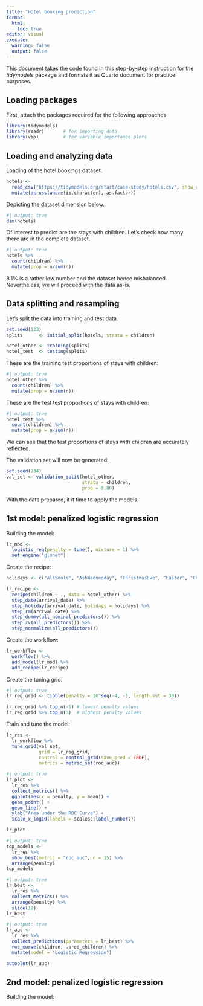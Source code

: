 ```yaml
---
title: "Hotel booking prediction"
format: 
  html: 
    toc: true
editor: visual
execute: 
  warning: false 
  output: false 
---
```


This document takes the code found in this step-by-step instruction for the *tidymodels* package and formats it as Quarto document for practice purposes.

## Loading packages

First, attach the packages required for the following approaches.

```r
library(tidymodels)  
library(readr)       # for importing data
library(vip)         # for variable importance plots
```

## Loading and analyzing data

Loading of the hotel bookings dataset.

```r

hotels <- 
  read_csv("https://tidymodels.org/start/case-study/hotels.csv", show_col_types = FALSE) %>%
  mutate(across(where(is.character), as.factor))
```

Depicting the dataset dimension below.

```r
#| output: true
dim(hotels)
```

Of interest to predict are the stays with children. Let's check how many there are in the complete dataset.

```r
#| output: true
hotels %>% 
  count(children) %>% 
  mutate(prop = n/sum(n))
```

8.1% is a rather low number and the dataset hence misbalanced. Nevertheless, we will proceed with the data as-is.

## Data splitting and resampling

Let's split the data into training and test data.

```r
set.seed(123)
splits      <- initial_split(hotels, strata = children)

hotel_other <- training(splits)
hotel_test  <- testing(splits)
```

These are the training test proportions of stays with children:

```r
#| output: true
hotel_other %>% 
  count(children) %>% 
  mutate(prop = n/sum(n))
```

These are the test test proportions of stays with children:

```r
#| output: true 
hotel_test %>%  
  count(children) %>%    
  mutate(prop = n/sum(n))
```

We can see that the test proportions of stays with children are accurately reflected.

The validation set will now be generated:

```r
set.seed(234)
val_set <- validation_split(hotel_other, 
                            strata = children, 
                            prop = 0.80)
```

With the data prepared, it it time to apply the models.

## 1st model: penalized logistic regression

Building the model:

```r
lr_mod <- 
  logistic_reg(penalty = tune(), mixture = 1) %>% 
  set_engine("glmnet")
```

Create the recipe:

```r
holidays <- c("AllSouls", "AshWednesday", "ChristmasEve", "Easter", "ChristmasDay", "GoodFriday", "NewYearsDay", "PalmSunday")

lr_recipe <- 
  recipe(children ~ ., data = hotel_other) %>% 
  step_date(arrival_date) %>% 
  step_holiday(arrival_date, holidays = holidays) %>% 
  step_rm(arrival_date) %>% 
  step_dummy(all_nominal_predictors()) %>% 
  step_zv(all_predictors()) %>% 
  step_normalize(all_predictors())
```

Create the workflow:

```r
lr_workflow <- 
  workflow() %>% 
  add_model(lr_mod) %>% 
  add_recipe(lr_recipe)
```

Create the tuning grid:

```r
#| output: true
lr_reg_grid <- tibble(penalty = 10^seq(-4, -1, length.out = 30))

lr_reg_grid %>% top_n(-5) # lowest penalty values
lr_reg_grid %>% top_n(5)  # highest penalty values
```

Train and tune the model:

```r
lr_res <- 
  lr_workflow %>% 
  tune_grid(val_set,
            grid = lr_reg_grid,
            control = control_grid(save_pred = TRUE),
            metrics = metric_set(roc_auc))

```

```r
#| output: true
lr_plot <- 
  lr_res %>% 
  collect_metrics() %>% 
  ggplot(aes(x = penalty, y = mean)) + 
  geom_point() + 
  geom_line() + 
  ylab("Area under the ROC Curve") +
  scale_x_log10(labels = scales::label_number())

lr_plot
```

```r
#| output: true
top_models <-
  lr_res %>% 
  show_best(metric = "roc_auc", n = 15) %>% 
  arrange(penalty) 
top_models
```

```r
#| output: true
lr_best <- 
  lr_res %>% 
  collect_metrics() %>% 
  arrange(penalty) %>% 
  slice(12)
lr_best
```

```r
#| output: true
lr_auc <- 
  lr_res %>% 
  collect_predictions(parameters = lr_best) %>% 
  roc_curve(children, .pred_children) %>% 
  mutate(model = "Logistic Regression")

autoplot(lr_auc)
```

## 2nd model: penalized logistic regression

Building the model:
